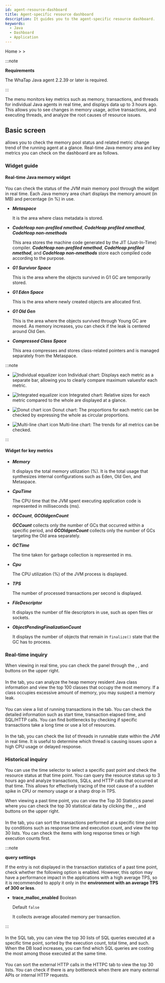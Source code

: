 ```yaml
---
id: agent-resource-dashboard
title: Agent-specific resource dashboard
description: It guides you to the agent-specific resource dashboard.
keywords:
  - Java
  - Dashboard
  - Application
---
```


Home &gt; <Cmdname sid="side_dashboard" className="uitext" /> &gt; <Cmdname sid="side_agentResourceDashboard" className="uitext" />

:::note 

**Requirements**

The WhaTap Java agent 2.2.39 or later is required. 

:::

The <Cmdname sid="side_agentResourceDashboard" className="uitext" /> menu monitors key metrics such as memory, transactions, and threads for individual Java agents in real time, and displays data up to 3 hours ago. This allows you to see changes in memory usage, active transactions, and executing threads, and analyze the root causes of resource issues.

<ImgLang img="apm-java-agent-resource-dashboard.png" desc="Agent Resource Dashboard" />

## Basic screen

<Cmdname sid="side_agentResourceDashboard" className="uitext" /> allows you to check the memory pool status and related metric change trend of the running agent at a glance. Real-time Java memory area and key metrics you can check on the dashboard are as follows.

### Widget guide

#### Real-time Java memory widget

You can check the status of the JVM main memory pool through the <Cmdname sid="TTL09121" className="uitext" /> widget in real time. Each Java memory area chart displays the memory amount (in MB) and percentage (in %) in use.

- ***Metaspace***

  It is the area where class metadata is stored. 

- ***CodeHeap non-profiled nmethod***, ***CodeHeap profiled nmethod***, ***CodeHeap non-nmethods***

  This area stores the machine code generated by the JIT (Just-In-Time) compiler. ***CodeHeap non-profiled nmethod***, ***CodeHeap profiled nmethod***, and ***CodeHeap non-nmethods*** store each compiled code according to the purpose.

- ***G1 Survivor Space***

  This is the area where the objects survived in G1 GC are temporarily stored.

- ***G1 Eden Space***

  This is the area where newly created objects are allocated first.

- ***G1 Old Gen***

  This is the area where the objects survived through Young GC are moved. As memory increases, you can check if the leak is centered around Old Gen.

- ***Compressed Class Space***

  This area compresses and stores class-related pointers and is managed separately from the Metaspace.

:::note 

- ![Individual equalizer icon](/img/ic-equalizer-chart.svg) Individual chart: Displays each metric as a separate bar, allowing you to clearly compare maximum values ​​for each metric. 

- ![Integrated equalizer icon](/img/ic-bar-chart.svg) Integrated chart: Relative sizes for each metric compared to the whole are displayed at a glance.

- ![Donut chart icon](/img/ic-pie-chart.svg) Donut chart: The proportions for each metric can be checked by expressing the whole as circular proportions. 

- ![Multi-line chart icon](/img/ic-multiline-chart2.svg) Multi-line chart: The trends for all metrics can be checked. 

:::

#### Widget for key metrics

<Columns>
<Column className="text--left width--60">

- ***Memory***

  It displays the total memory utilization (%). It is the total usage that synthesizes internal configurations such as Eden, Old Gen, and Metaspace.

- ***CpuTime***

  The CPU time that the JVM spent executing application code is represented in milliseconds (ms). 

- ***GCCount***, ***GCOldgenCount***

  ***GCCount*** collects only the number of GCs that occurred within a specific period, and ***GCOldgenCount*** collects only the number of GCs targeting the Old area separately.

- ***GCTime***

  The time taken for garbage collection is represented in ms. 

</Column>
<Column className="text--left">

- ***Cpu***

  The CPU utilization (%) of the JVM process is displayed.

- ***TPS***

  The number of processed transactions per second is displayed. 

- ***FileDescriptor***

  It displays the number of file descriptors in use, such as open files or sockets.

- ***ObjectPendingFinalizationCount***

  It displays the number of objects that remain in `finalize()` state that the GC has to process. 

</Column>
</Columns>

### Real-time inquiry

When viewing in real time, you can check the <Cmdname sid="TTL09459" className="uitext" /> panel through the <Cmdname sid="heap_histogram" className="uitext" />, <Cmdname sid="active_transaction" className="uitext" />, and <Cmdname sid="BTN09457" className="uitext" /> buttons on the upper right. 

<ImgLang img="apm-java-agent-resource-dashboard-resource.png" desc="Agent Resource Dashboard Realtime" />

#### <Cmdname sid="heap_histogram" className="uitext" />

In the <Cmdname sid="heap_histogram" className="uitext" /> tab, you can analyze the heap memory resident Java class information and view the top 100 classes that occupy the most memory. If a class occupies excessive amount of memory, you may suspect a memory leak.

#### <Cmdname sid="active_transaction" className="uitext" />

You can view a list of running transactions in the <Cmdname sid="active_transaction" className="uitext" /> tab. You can check the detailed information such as start time, transaction elapsed time, and SQL/HTTP calls. You can find bottlenecks by checking if specific transactions take a long time or use a lot of resources.

#### <Cmdname sid="BTN09457" className="uitext" />

In the <Cmdname sid="BTN09457" className="uitext" /> tab, you can check the list of threads in runnable state within the JVM in real time. It is useful to determine which thread is causing issues upon a high CPU usage or delayed response.

### Historical inquiry

You can use the time selector to select a specific past point and check the resource status at that time point. You can query the resource status up to 3 hours ago and analyze transactions, SQLs, and HTTP calls that occurred at that time. This allows for effectively tracing of the root cause of a sudden spike in CPU or memory usage or a sharp drop in TPS.

<Columns>
<Column className="text--left width--40">
<ImgLang img="apm-java-agent-resource-dashboard-history.png" desc="History Data sc" />
</Column>
<Column className="text--left width--60">
When viewing a past time point, you can view the <UI>Top 30 Statistics</UI> panel where you can check the top 30 statistical data by clicking the <Cmdname sid="transaction" className="uitext" />, <Cmdname sid="statistics_sql" className="uitext" />, and <Cmdname sid="BTN09458" className="uitext" /> buttons on the upper right. 
</Column>
</Columns>

<ImgLang img="apm-java-agent-resource-dashboard-stat.png" desc="Agent Resource Dashboard History" />

#### <Cmdname sid="transaction_statistics" className="uitext" />

In the <Cmdname sid="transaction" className="uitext" /> tab, you can sort the transactions performed at a specific time point by conditions such as response time and execution count, and view the top 30 lists. You can check the items with long response times or high execution counts first.

:::note 

**<Cmdname sid="TTL06975" /> query settings**

If the <Cmdname sid="TTL06975" className="uitext" /> entry is not displayed in the transaction statistics of a past time point, check whether the following option is enabled. However, this option may have a performance impact in the applications with a high average TPS, so it is recommended to apply it only in the **environment with an average TPS of 300 or less**.

- **trace_malloc_enabled** <span class='type'>Boolean</span>

  Default `false`

  It collects average allocated memory per transaction.

:::

#### <Cmdname sid="statistics_sql" className="uitext" />

In the <UI>SQL</UI> tab, you can view the top 30 lists of SQL queries executed at a specific time point, sorted by the execution count, total time, and such. When the DB load increases, you can find which SQL queries are costing the most among those executed at the same time.

#### <Cmdname sid="BTN09458" className="uitext" />

You can sort the external HTTP calls in the <UI>HTTPC</UI> tab to view the top 30 lists. You can check if there is any bottleneck when there are many external APIs or internal HTTP requests.
